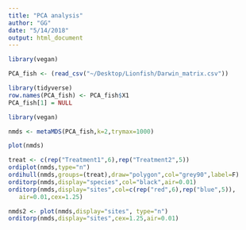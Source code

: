 ```yaml
---
title: "PCA analysis"
author: "GG"
date: "5/14/2018"
output: html_document
---
```


```r
library(vegan)

```
```r
PCA_fish <- (read_csv("~/Desktop/Lionfish/Darwin_matrix.csv"))
```

```r
library(tidyverse)
row.names(PCA_fish) <- PCA_fish$X1
PCA_fish[1] = NULL
```

```r
library(vegan)

```
```r
nmds <- metaMDS(PCA_fish,k=2,trymax=1000)
```
```r
plot(nmds)
```

```r
treat <- c(rep("Treatment1",6),rep("Treatment2",5))
ordiplot(nmds,type="n")
ordihull(nmds,groups=(treat),draw="polygon",col="grey90",label=F)
orditorp(nmds,display="species",col="black",air=0.01)
orditorp(nmds,display="sites",col=c(rep("red",6),rep("blue",5)),
   air=0.01,cex=1.25)
```

```r
nmds2 <- plot(nmds,display="sites", type="n")
orditorp(nmds,display="sites",cex=1.25,air=0.01)

```




